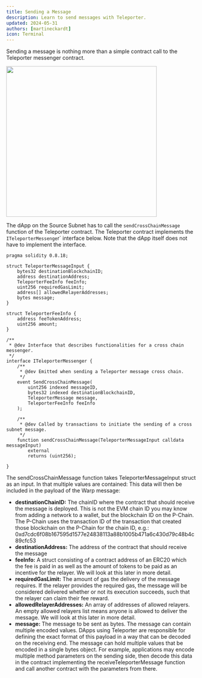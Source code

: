 ```yaml
---
title: Sending a Message
description: Learn to send messages with Teleporter.
updated: 2024-05-31
authors: [martineckardt]
icon: Terminal
---
```


Sending a message is nothing more than a simple contract call to the Teleporter messenger contract.

<img src="/common-images/teleporter/teleporter-source.png" width="400" class="mx-auto"/>

The dApp on the Source Subnet has to call the `sendCrossChainMessage` function of the Teleporter contract. The Teleporter contract implements the `ITeleporterMessenge`r` interface below. Note that the dApp itself does not have to implement the interface.

```solidity title="/lib/teleporter/contracts/src/Teleporter/ITeleporterMessenger.sol"
pragma solidity 0.8.18;

struct TeleporterMessageInput {
    bytes32 destinationBlockchainID;
    address destinationAddress;
    TeleporterFeeInfo feeInfo;
    uint256 requiredGasLimit;
    address[] allowedRelayerAddresses;
    bytes message;
}

struct TeleporterFeeInfo {
    address feeTokenAddress;
    uint256 amount;
}

/**
 * @dev Interface that describes functionalities for a cross chain messenger.
 */
interface ITeleporterMessenger {
    /**
     * @dev Emitted when sending a Teleporter message cross chain.
     */
 	event SendCrossChainMessage(
        uint256 indexed messageID,
        bytes32 indexed destinationBlockchainID,
        TeleporterMessage message,
        TeleporterFeeInfo feeInfo
    );

    /**
     * @dev Called by transactions to initiate the sending of a cross subnet message.
     */
	function sendCrossChainMessage(TeleporterMessageInput calldata messageInput)
        external
        returns (uint256);

}
```

The sendCrossChainMessage function takes TeleporterMessageInput struct as an input. In that multiple values are contained: This data will then be included in the payload of the Warp message:

- **destinationChainID:** The chainID where the contract that should receive the message is deployed. This is not the EVM chain ID you may know from adding a network to a wallet, but the blockchain ID on the P-Chain. The P-Chain uses the transaction ID of the transaction that created those blockchain on the P-Chain for the chain ID, e.g.: 0xd7cdc6f08b167595d1577e24838113a88b1005b471a6c430d79c48b4c89cfc53
- **destinationAddress:** The address of the contract that should receive the message
- **feeInfo:** A struct consisting of a contract address of an ERC20 which the fee is paid in as well as the amount of tokens to be paid as an incentive for the relayer. We will look at this later in more detail.
- **requiredGasLimit:** The amount of gas the delivery of the message requires. If the relayer provides the required gas, the message will be considered delivered whether or not its execution succeeds, such that the relayer can claim their fee reward.
- **allowedRelayerAddresses:** An array of addresses of allowed relayers. An empty allowed relayers list means anyone is allowed to deliver the message. We will look at this later in more detail.
- **message:** The message to be sent as bytes. The message can contain multiple encoded values. DApps using Teleporter are responsible for defining the exact format of this payload in a way that can be decoded on the receiving end. The message can hold multiple values that be encoded in a single bytes object. For example, applications may encode multiple method parameters on the sending side, then decode this data in the contract implementing the receiveTeleporterMessage function and call another contract with the parameters from there.

